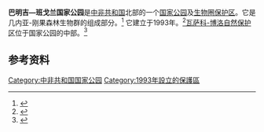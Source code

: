 {{Infobox protected area
| name = Bamingui-Bangoran National Park
| alt_name =
| iucn_category = II
| photo = 
| photo_alt = 
| photo_caption = 
| photo_width = 
| map = Central African Republic
| map_alt = 
| map_caption = 在中非共和國的位置
| map_width = 
| location = [[中非共和国|中非共和国]]
| nearest_city = 
| coordinates ={{coord|8|11|N|20|14|E|display=it}}
| coords_ref =<ref name="APAAT2010">{{cite web|url=http://bioval.jrc.ec.europa.eu/APAAT/pa/639/|title=Overview of Bamingui-Bangoran|date=Oct 28, 2010|work=bioval.jrc.ec.europa.eu|publisher=APAAT|accessdate=23 April 2011|deadurl=yes|archiveurl=https://web.archive.org/web/20120323023142/http://bioval.jrc.ec.europa.eu/APAAT/pa/639/|archivedate=2012年3月23日}}</ref>
| region = 
| area = 1,070,000 ha
| established = 1993年
| visitation_num = 
| visitation_year = 
| governing_body = 
| world_heritage_site = 
| url = 
}}

'''巴明吉—班戈兰国家公园'''是[[中非共和国|中非共和国]]北部的一个[[国家公园|国家公园]]及[[生物圈保护区|生物圈保护区]]。它是几内亚-刚果森林生物群的组成部分。<ref name="africanbirdclub.org">{{cite web|url=http://www.africanbirdclub.org/countries/CentralAfricanRepublic/ibas.html|title=Central African Republic (CAR)    Important Bird Areas|publisher=africanbirdclub.org|accessdate=23 April 2011|archive-url=https://web.archive.org/web/20110728103701/http://www.africanbirdclub.org/countries/CentralAfricanRepublic/ibas.html|archive-date=2011-07-28|dead-url=yes}}</ref> 它建立于1993年。<ref name="protectedplanet.net">{{cite web|url=http://www.protectedplanet.net/sites/639|title=Bamingui Bangoran National Park|publisher=protectedplanet.net|accessdate=23 April 2011|archive-date=2015-02-04|archive-url=https://web.archive.org/web/20150204222702/http://www.protectedplanet.net/sites/639|dead-url=yes}}</ref>[[瓦萨科-博洛自然保护区|瓦萨科-博洛自然保护区]]位于国家公园的中部。<ref name="Bouché2010">{{cite web|url=http://docs.google.com/viewer?a=v&q=cache:IAAVCZCI8PYJ:pachyderm.weebly.com/uploads/1/9/7/7/1977408/has_the_final_countdown_to_wildlife_extinction_in_northern_central_african_republic_begun.pdf+Bamingui-Bangoran+park&hl=en&gl=us&pid=bl&srcid=ADGEESgaJNmh9J2C5KZNwRB-effshr7eHKnUOvqOXj2_Ho2rp7qs2mDpJuBugSwikd6YcGp0f-aYYw5Veof6jq5YizVzWSX1leBBcDcKPdK-4v5zAP3Sx4vzynT4DJ3csphPHYXH4hYU&sig=AHIEtbQ97ZP1r9ZY2GTFJJ8W9hFBza-w9A|title=Has the ﬁnal countdown to wildlife extinction in Northern Central African Republic begun?|last=Bouché, P., Renaud, P.-C., Lejeune, P., Vermeulen, C., Froment, J.-M., Bangara, A., Fiongai, O., Abdoulaye, A., Abakar, R. and Fay, M.|year=2010|journal=African Journal of Ecology|pages=5|accessdate=23 April 2011|archive-date=2017-05-17|archive-url=https://web.archive.org/web/20170517153356/https://docs.google.com/viewer?a=v&q=cache%3AIAAVCZCI8PYJ%3Apachyderm.weebly.com%2Fuploads%2F1%2F9%2F7%2F7%2F1977408%2Fhas_the_final_countdown_to_wildlife_extinction_in_northern_central_african_republic_begun.pdf+Bamingui-Bangoran+park&hl=en&gl=us&pid=bl&srcid=ADGEESgaJNmh9J2C5KZNwRB-effshr7eHKnUOvqOXj2_Ho2rp7qs2mDpJuBugSwikd6YcGp0f-aYYw5Veof6jq5YizVzWSX1leBBcDcKPdK-4v5zAP3Sx4vzynT4DJ3csphPHYXH4hYU&sig=AHIEtbQ97ZP1r9ZY2GTFJJ8W9hFBza-w9A|dead-url=no}}</ref>

==参考资料==
{{Reflist|2}}

[[Category:中非共和国国家公园|Category:中非共和国国家公园]]
[[Category:1993年設立的保護區|Category:1993年設立的保護區]]
